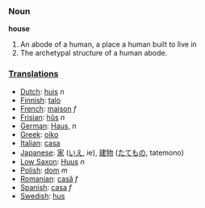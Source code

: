===Noun===

'''house'''

#An abode of a human, a place a human built to live in
#The archetypal structure of a human abode.

===[[Translation]]s===
*[[Dutch]]: [[huis]] ''n''
*[[Finnish]]: [[talo]]
*[[French]]: [[maison]] ''f''
*[[Frisian]]: [[hûs]] ''n''
*[[German]]: [[Haus]], ''n''
*[[Greek]]: [[oiko]]
*[[Italian]]: [[casa]]
*[[Japanese]]: [[家]] ([[いえ]], ie), [[建物]] ([[たてもの]], tatemono)
*[[Low Saxon]]: [[Huus]] ''n''
*[[Polish]]: [[dom]] ''m''
*[[Romanian]]: [[casă]] ''f''
*[[Spanish]]: [[casa]] ''f''
*[[Swedish]]: [[hus]]